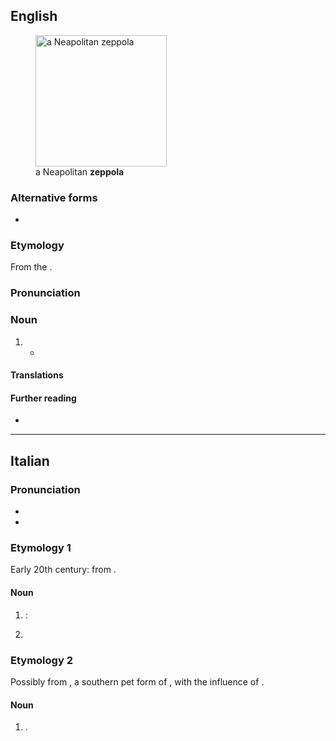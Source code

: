 ==English==
[[File:Zeppula.jpg|thumb|210px|a Neapolitan '''zeppola''']]

===Alternative forms===
* {{alter|en|zeppole}}

===Etymology===
From the {{bor|en|it|zeppola|notext=1}}.

===Pronunciation===
{{rfp|en}}

===Noun===
{{en-noun|zeppole|zeppoli}}

# {{def|Any of several varieties of traditional [[fried]] [[pastry]] from southern [[Italy]].}}
#* {{quote-journal|2009|January 25|Jeff Vandam|Brio Inside the Brownstones|New York Times|url=http://www.nytimes.com/2009/01/25/realestate/25livi.html
|passage=These days it might be easier to pick up a Wi-Fi signal than a rice ball or some '''zeppole''', but what’s nice is that the zeppole are still here: the neighborhood’s old guard has remained reassuringly in place.}}

====Translations====
{{trans-top|any of several varieties of fried pastry from southern Italy}}
{{trans-mid}}
{{trans-bottom}}

====Further reading====
* {{pedialite}}

{{topics|en|Cakes and pastries}}

----

==Italian==
{{wikipedia|lang=it}}

===Pronunciation===
* {{IPA|/ˈtsep.po.la/|lang=it}}
* {{hyphenation|zép|po|la|lang=it}}

===Etymology 1===
Early 20th century: from {{suffix|it|zeppa|t1=wedge|ola|pos2=diminutive suffix}}.

====Noun====
{{it-noun|f}}

# {{diminutive of|zeppa|lang=it}}: {{def|a small [[wooden]] or [[metal]] [[wedge]].}}
# {{lb|it|uncountable|colloquial}} {{l|en|lisp}} {{gloss|mispronunciation of the sounds {{IPAchar|/s/}} and {{IPAchar|/z/}}}}
#: {{syn|it|[[sigmatismo]] {{qualifier|formal}}}}

===Etymology 2===
Possibly from {{m|it|Zeppe}}, a southern pet form of {{m|it|Giuseppe||Joseph}}, with the influence of {{m|it|zeppa||wedge}}.

====Noun====
{{it-noun|f}}

# {{l|en|zeppola}} {{gloss|any of several varieties of traditional fried [[sweet]] from southern Italy}}.

{{topics|it|Cakes and pastries}}